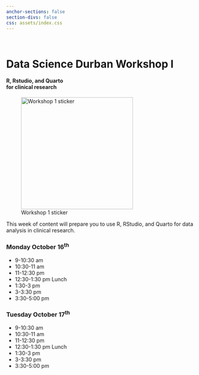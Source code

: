 ```yaml
---
anchor-sections: false
section-divs: false
css: assets/index.css
---
```


::: {.grid}

::: {.g-col-4}
\

# Data Science Durban Workshop I

#### R, Rstudio, and Quarto <br> for clinical research
:::

::: {.g-col-8}

![Workshop 1 sticker](assets/images/sticker_workshop_1.svg){#fig-ref width="300px"} 

:::

:::

This week of content will prepare you to use R, RStudio, and Quarto for data analysis in clinical research.

::: content-block
::: features
::: feature
### Monday October 16^th^

-   9-10:30 am 
-   10:30-11 am 
-   11-12:30 pm
-   12:30-1:30 pm Lunch
-   1:30-3 pm 
-   3-3:30 pm
-   3:30-5:00 pm
:::

::: feature
### Tuesday October 17^th^

-   9-10:30 am 
-   10:30-11 am 
-   11-12:30 pm
-   12:30-1:30 pm Lunch
-   1:30-3 pm 
-   3-3:30 pm
-   3:30-5:00 pm
:::
:::
:::
